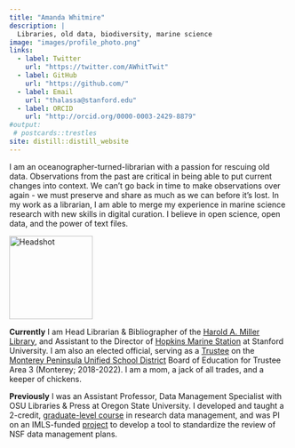 ```yaml
---
title: "Amanda Whitmire"
description: |
  Libraries, old data, biodiversity, marine science
image: "images/profile_photo.png"
links:
  - label: Twitter
    url: "https://twitter.com/AWhitTwit"
  - label: GitHub
    url: "https://github.com/"
  - label: Email
    url: "thalassa@stanford.edu"
  - label: ORCID
    url: "http://orcid.org/0000-0003-2429-8879"
#output:
 # postcards::trestles
site: distill::distill_website
---
```

I am an oceanographer-turned-librarian with a passion for rescuing old data. Observations from the past are critical in being able to put current changes into context. We can’t go back in time to make observations over again - we must preserve and share as much as we can before it’s lost. In my work as a librarian, I am able to merge my experience in marine science research with new skills in digital curation. I believe in open science, open data, and the power of text files.

<aside>
<img src="images/profile_photo.png" alt="Headshot"
  title="Amanda's Headshot" width="150" />
</aside>

**Currently** I am Head Librarian & Bibliographer of the [Harold A. Miller Library](https://library.stanford.edu/hopkins), and Assistant to the Director of [Hopkins Marine Station](https://hopkinsmarinestation.stanford.edu/) at Stanford University. I am also an elected official, serving as a [Trustee](https://www.mpusd.net/apps/pages/index.jsp?uREC_ID=1006448&type=d&pREC_ID=1317626) on the [Monterey Peninsula Unified School District](https://www.mpusd.net/) Board of Education for Trustee Area 3 (Monterey; 2018-2022). I am a mom, a jack of all trades, and a keeper of chickens.

**Previously** I was an Assistant Professor, Data Management Specialist with OSU Libraries & Press at Oregon State University. I developed and taught a 2-credit, [graduate-level course](http://doi.org/10.7710/2162-3309.1246) in research data management, and was PI on an IMLS-funded [project](https://osf.io/kh2y6/) to develop a tool to standardize the review of NSF data management plans.